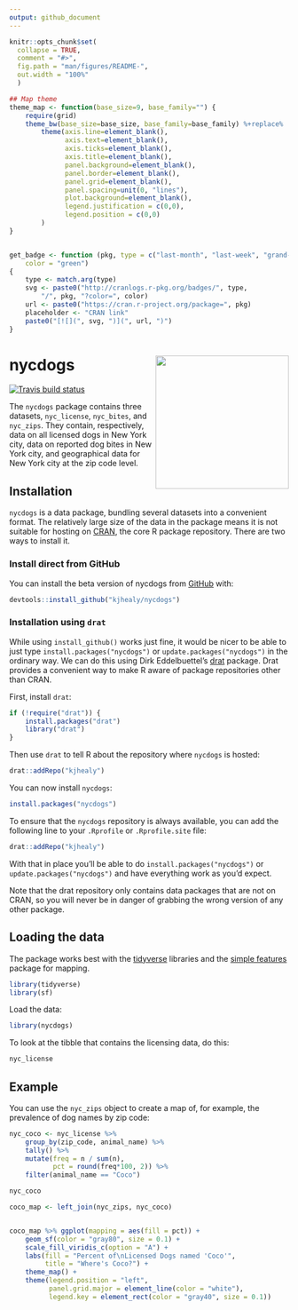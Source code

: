 ```yaml
---
output: github_document
---
```


<!-- README.md is generated from README.Rmd. Please edit that file -->

```r
knitr::opts_chunk$set(
  collapse = TRUE,
  comment = "#>",
  fig.path = "man/figures/README-",
  out.width = "100%"
  )

## Map theme
theme_map <- function(base_size=9, base_family="") {
    require(grid)
    theme_bw(base_size=base_size, base_family=base_family) %+replace%
        theme(axis.line=element_blank(),
              axis.text=element_blank(),
              axis.ticks=element_blank(),
              axis.title=element_blank(),
              panel.background=element_blank(),
              panel.border=element_blank(),
              panel.grid=element_blank(),
              panel.spacing=unit(0, "lines"),
              plot.background=element_blank(),
              legend.justification = c(0,0),
              legend.position = c(0,0)
        )
}


get_badge <- function (pkg, type = c("last-month", "last-week", "grand-total"), 
    color = "green") 
{
    type <- match.arg(type)
    svg <- paste0("http://cranlogs.r-pkg.org/badges/", type, 
        "/", pkg, "?color=", color)
    url <- paste0("https://cran.r-project.org/package=", pkg)
    placeholder <- "CRAN link"
    paste0("[![](", svg, ")](", url, ")")
}
```

# nycdogs <img src="man/figures/nycdogs.png" align="right" width="240" />

<!-- badges: start -->
[![Travis build status](https://travis-ci.org/kjhealy/nycdogs.svg?branch=master)](https://travis-ci.org/kjhealy/nycdogs)
<!-- badges: end -->


The `nycdogs` package contains three datasets, `nyc_license`, `nyc_bites`, and `nyc_zips`. They contain, respectively, data on all licensed dogs in New York city, data on reported dog bites in New York city, and geographical data for New York city at the zip code level.


## Installation

`nycdogs` is a data package, bundling several datasets into a convenient format. The relatively large size of the data in the package means it is not suitable for hosting on [CRAN](https://cran.r-project.org/), the core R package repository. There are two ways to install it.

### Install direct from GitHub

You can install the beta version of nycdogs from [GitHub](https://github.com/kjhealy/nycdogs) with:

``` r
devtools::install_github("kjhealy/nycdogs")
```

### Installation using `drat`

While using `install_github()` works just fine, it would be nicer to be able to just type `install.packages("nycdogs")` or `update.packages("nycdogs")` in the ordinary way. We can do this using Dirk Eddelbuettel's [drat](http://eddelbuettel.github.io/drat/DratForPackageUsers.html) package. Drat provides a convenient way to make R aware of package repositories other than CRAN.

First, install `drat`:

```r
if (!require("drat")) {
    install.packages("drat")
    library("drat")
}
```

Then use `drat` to tell R about the repository where `nycdogs` is hosted:

```r
drat::addRepo("kjhealy")
```

You can now install `nycdogs`:

```r
install.packages("nycdogs")
```

To ensure that the `nycdogs` repository is always available, you can add the following line to your `.Rprofile` or `.Rprofile.site` file:

```r
drat::addRepo("kjhealy")
```

With that in place you'll be able to do `install.packages("nycdogs")` or `update.packages("nycdogs")` and have everything work as you'd expect. 

Note that the drat repository only contains data packages that are not on CRAN, so you will never be in danger of grabbing the wrong version of any other package.


## Loading the data

The package works best with the [tidyverse](http://tidyverse.org/) libraries and the [simple features](https://r-spatial.github.io/sf/index.html) package for mapping.

```r
library(tidyverse)
library(sf)
```

Load the data:

```r
library(nycdogs)
```

To look at the tibble that contains the licensing data, do this:

```r
nyc_license
```

## Example

You can use the `nyc_zips` object to create a map of, for example, the prevalence of dog names by zip code:

```r

nyc_coco <- nyc_license %>%
    group_by(zip_code, animal_name) %>%
    tally() %>%
    mutate(freq = n / sum(n),
           pct = round(freq*100, 2)) %>%
    filter(animal_name == "Coco")

nyc_coco

coco_map <- left_join(nyc_zips, nyc_coco)


coco_map %>% ggplot(mapping = aes(fill = pct)) +
    geom_sf(color = "gray80", size = 0.1) +
    scale_fill_viridis_c(option = "A") +
    labs(fill = "Percent of\nLicensed Dogs named 'Coco'",
         title = "Where's Coco?") +
    theme_map() + 
    theme(legend.position = "left",
          panel.grid.major = element_line(color = "white"),
          legend.key = element_rect(color = "gray40", size = 0.1))

```
